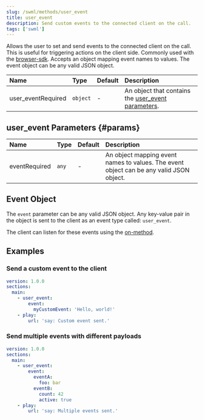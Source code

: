 ```yaml
---
slug: /swml/methods/user_event
title: user_event
description: Send custom events to the connected client on the call.
tags: ['swml']
---
```


[browser-sdk]: /sdks/relay-browser-sdk/signalwire-client
[params]: #params
[on-method]: /sdks/relay-browser-sdk/video/room-session#on

Allows the user to set and send events to the connected client on the call. This is useful for triggering actions on the client side.
Commonly used with the [browser-sdk][browser-sdk].
Accepts an object mapping event names to values. The event object can be any valid JSON object.

| Name | Type | Default | Description |
|:-----|:-----|:--------|:------------|
| user_event<span className="required-arg">Required</span> | `object` | - | An object that contains the [user_event parameters][params]. |


## **user_event Parameters** {#params}

| Name | Type | Default | Description |
|:-----|:-----|:--------|:------------|
| event<span className="required-arg">Required</span> | `any` | - | An object mapping event names to values. The event object can be any valid JSON object. |

## **Event Object**

The `event` parameter can be any valid JSON object. 
Any key-value pair in the object is sent to the client as an event type called: `user_event`.

The client can listen for these events using the [on-method][on-method].
## **Examples**

### Send a custom event to the client

```yaml andJson
version: 1.0.0
sections:
  main:
    - user_event:
        event:
          myCustomEvent: 'Hello, world!'
    - play:
        url: 'say: Custom event sent.'
```

### Send multiple events with different payloads

```yaml andJson
version: 1.0.0
sections:
  main:
    - user_event:
        event:
          eventA:
            foo: bar
          eventB:
            count: 42
            active: true
    - play:
        url: 'say: Multiple events sent.'
```
